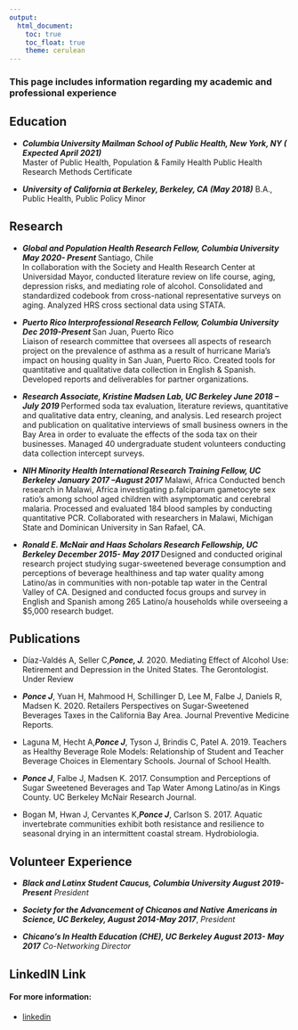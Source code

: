 ```yaml
---
output: 
  html_document:
    toc: true
    toc_float: true
    theme: cerulean
---
```


### This page includes information regarding my academic and professional experience

## Education 

* ___Columbia University Mailman School of Public Health, New York, NY  ( Expected April 2021)___                         
  Master of Public Health, Population & Family Health
Public Health Research Methods Certificate

* ___University of California at Berkeley, Berkeley, CA (May 2018)___           B.A., Public Health, Public Policy Minor

## Research

* ___Global and Population Health Research Fellow, Columbia University                               May 2020- Present ___
Santiago, Chile   
In collaboration with the Society and Health Research Center at Universidad Mayor, conducted literature review on life course, aging, depression risks, and mediating role of alcohol. Consolidated and standardized codebook from cross-national representative surveys on aging. Analyzed HRS cross sectional data using STATA. 

* ___Puerto Rico Interprofessional Research Fellow, Columbia University                                 Dec 2019-Present ___
San Juan, Puerto Rico                           
Liaison of research committee that oversees all aspects of research project on the prevalence of asthma as a result of hurricane Maria’s impact on housing quality in San Juan, Puerto Rico. Created tools for quantitative and qualitative data collection in English & Spanish. Developed reports and deliverables for partner organizations. 

* ___Research Associate, Kristine Madsen Lab, UC Berkeley                                              June 2018 – July 2019 ___
Performed soda tax evaluation, literature reviews, quantitative and qualitative data entry, cleaning, and analysis. Led research project and publication on qualitative interviews of small business owners in the Bay Area in order to evaluate the effects of the soda tax on their businesses. Managed 40 undergraduate student volunteers conducting data collection intercept surveys.

* ___NIH Minority Health International Research Training Fellow, UC Berkeley        January 2017 –August 2017 ___
Malawi, Africa
Conducted bench research in Malawi, Africa investigating p.falciparum gametocyte sex ratio’s among school aged children with asymptomatic and cerebral malaria. Processed and evaluated 184 blood samples by conducting quantitative PCR. Collaborated with researchers in Malawi, Michigan State and Dominican University in San Rafael, CA.

* ___Ronald E. McNair and Haas Scholars Research Fellowship, UC Berkeley            December 2015- May 2017 ___
Designed and conducted original research project studying sugar-sweetened beverage consumption and perceptions of beverage healthiness and tap water quality among Latino/as in communities with non-potable tap water in the Central Valley of CA. Designed and conducted focus groups and survey in English and Spanish among 265 Latino/a households while overseeing a $5,000 research budget. 


## Publications

* Díaz-Valdés A, Seller C,___Ponce, J.___ 2020. Mediating Effect of Alcohol Use: Retirement and Depression in the United States. The Gerontologist. Under Review

* ___Ponce J___, Yuan H, Mahmood H, Schillinger D, Lee M, Falbe J, Daniels R, Madsen K. 2020. Retailers Perspectives on Sugar-Sweetened Beverages Taxes in the California Bay Area. Journal Preventive Medicine Reports. 

* Laguna M, Hecht A,___Ponce J___, Tyson J, Brindis C, Patel A. 2019. Teachers as Healthy Beverage Role Models: Relationship of Student and Teacher Beverage Choices in Elementary Schools. Journal of School Health. 

* ___Ponce J___, Falbe J, Madsen K. 2017. Consumption and Perceptions of Sugar Sweetened Beverages and Tap Water Among Latino/as in Kings County. UC Berkeley McNair Research Journal. 

* Bogan M, Hwan J, Cervantes K,___Ponce J___, Carlson S. 2017. Aquatic invertebrate communities exhibit both resistance and resilience to seasonal drying in an intermittent coastal stream. Hydrobiologia.

## Volunteer Experience


* ___Black and Latinx Student Caucus, Columbia University                                               August 2019- Present___ 
  _President_                                                                                                                            

* ___Society for the Advancement of Chicanos and Native Americans in Science, UC Berkeley, August 2014-May 2017___, _President_  

* ___Chicano’s In Health Education (CHE), UC Berkeley                                                   August 2013- May 2017___ 
 _Co-Networking Director_ 



## LinkedIN Link
		
#### For more information: 
* [linkedin](https://www.linkedin.com/in/julian-ponce/)

